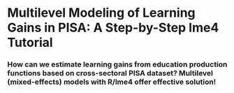# **Multilevel Modeling of Learning Gains in PISA: A Step-by-Step lme4 Tutorial**

### How can we estimate learning gains from education production functions based on cross-sectoral PISA dataset? Multilevel (mixed-effects) models with R/lme4 offer effective solution!